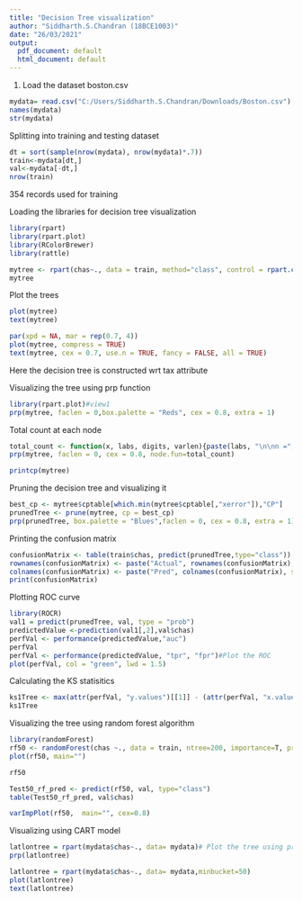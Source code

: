 ---
title: "Decision Tree visualization"
author: "Siddharth.S.Chandran (18BCE1003)"
date: "26/03/2021"
output:
  pdf_document: default
  html_document: default
---


1. Load the dataset boston.csv  
```{r}
mydata= read.csv("C:/Users/Siddharth.S.Chandran/Downloads/Boston.csv")
names(mydata)
str(mydata)
```
Splitting into training and testing dataset
```{r}
dt = sort(sample(nrow(mydata), nrow(mydata)*.7))
train<-mydata[dt,]
val<-mydata[-dt,] 
nrow(train)
```
354 records used for training 

Loading the libraries for decision tree visualization

```{r}
library(rpart)
library(rpart.plot)
library(RColorBrewer)
library(rattle)
```

```{r}
mytree <- rpart(chas~., data = train, method="class", control = rpart.control(minsplit = 20, minbucket = 10, maxdepth = 10, usesurrogate = 2, xval =10 ))
mytree

```

Plot the trees 
```{r}
plot(mytree)
text(mytree)
```

```{r}
par(xpd = NA, mar = rep(0.7, 4)) 
plot(mytree, compress = TRUE)
text(mytree, cex = 0.7, use.n = TRUE, fancy = FALSE, all = TRUE)
```

Here the decision tree is constructed wrt tax attribute

Visualizing the tree using prp function 
```{r}
library(rpart.plot)#view1
prp(mytree, faclen = 0,box.palette = "Reds", cex = 0.8, extra = 1)
```

Total count at each node 
```{r}
total_count <- function(x, labs, digits, varlen){paste(labs, "\n\nn =", x$frame$n)}
prp(mytree, faclen = 0, cex = 0.8, node.fun=total_count)
```

```{r}
printcp(mytree)
```

Pruning the decision tree and visualizing it 
```{r}
best_cp <- mytree$cptable[which.min(mytree$cptable[,"xerror"]),"CP"]
prunedTree <- prune(mytree, cp = best_cp)
prp(prunedTree, box.palette = "Blues",faclen = 0, cex = 0.8, extra = 1)
```

 Printing the confusion matrix
```{r}
confusionMatrix <- table(train$chas, predict(prunedTree,type="class"))
rownames(confusionMatrix) <- paste("Actual", rownames(confusionMatrix), sep = ":")
colnames(confusionMatrix) <- paste("Pred", colnames(confusionMatrix), sep = ":")
print(confusionMatrix)
```
 Plotting ROC curve 
```{r}
library(ROCR)
val1 = predict(prunedTree, val, type = "prob")
predictedValue <-prediction(val1[,2],val$chas)
perfVal <- performance(predictedValue,"auc")
perfVal
perfVal <- performance(predictedValue, "tpr", "fpr")#Plot the ROC 
plot(perfVal, col = "green", lwd = 1.5)
```
 
 Calculating the KS statisitics 
```{r}
ks1Tree <- max(attr(perfVal, "y.values")[[1]] - (attr(perfVal, "x.values")[[1]]))
ks1Tree
```
 
 Visualizing the tree using random forest algorithm
```{r}
library(randomForest)
rf50 <- randomForest(chas ~., data = train, ntree=200, importance=T, proximity=T)
plot(rf50, main="")
```
 
```{r}
rf50
```
 
```{r}
Test50_rf_pred <- predict(rf50, val, type="class")
table(Test50_rf_pred, val$chas)
```
 
```{r}
varImpPlot(rf50,  main="", cex=0.8)
```
 
 Visualizing using CART model 
```{r}
latlontree = rpart(mydata$chas~., data= mydata)# Plot the tree using prp command defined in rpart.plot package
prp(latlontree)
```

```{r}
latlontree = rpart(mydata$chas~., data= mydata,minbucket=50)
plot(latlontree)
text(latlontree)
```
 
 